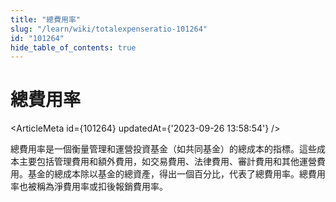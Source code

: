 ```yaml
---
title: "總費用率"
slug: "/learn/wiki/totalexpenseratio-101264"
id: "101264"
hide_table_of_contents: true
---
```



# 總費用率

<ArticleMeta id={101264} updatedAt={'2023-09-26 13:58:54'} />
<div className='border-solid border-b border-t-0 my-4 border-[var(--ifm-color-gray-300)]' />

總費用率是一個衡量管理和運營投資基金（如共同基金）的總成本的指標。這些成本主要包括管理費用和額外費用，如交易費用、法律費用、審計費用和其他運營費用。基金的總成本除以基金的總資產，得出一個百分比，代表了總費用率。總費用率也被稱為淨費用率或扣後報銷費用率。
